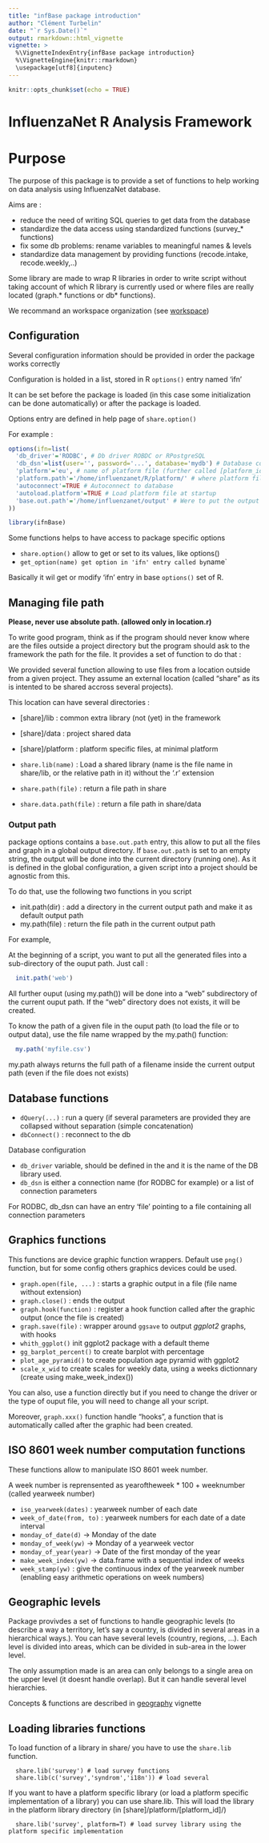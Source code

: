 ```yaml
---
title: "infBase package introduction"
author: "Clément Turbelin"
date: "`r Sys.Date()`"
output: rmarkdown::html_vignette
vignette: >
  %\VignetteIndexEntry{infBase package introduction}
  %\VignetteEngine{knitr::rmarkdown}
  \usepackage[utf8]{inputenc}
---
```


```r
knitr::opts_chunk$set(echo = TRUE)
```

InfluenzaNet R Analysis Framework
==========================================

# Purpose
The purpose of this package is to provide a set of functions to help working on data analysis using InfluenzaNet database.

Aims are :

 - reduce the need of writing SQL queries to get data from the database
 - standardize the data access using standardized functions (survey_* functions)
 - fix some db problems: rename variables to meaningful names & levels
 - standardize data management by providing functions (recode.intake, recode.weekly,..)

Some library are made to wrap R libraries in order to write script without taking account of which R library is currently 
used or where files are really located (graph.* functions or db* functions).

We recommand an workspace organization (see [workspace](workspace.html))

## Configuration

Several configuration information should be provided in order the package works correctly

Configuration is holded in a list, stored in R `options()` entry named 'ifn'

It can be set before the package is loaded (in this case some initialization can be done automatically) or after the package is loaded.

Options entry are defined in help page of `share.option()`

For example :

```r
options(ifn=list(
  'db_driver'='RODBC', # Db driver ROBDC or RPostgreSQL
  'db_dsn'=list(user='', password='...', database='mydb') # Database connexion parameters
  'platform'='eu', # name of platform file (further called [platform_id])
  'platform.path'='/home/influenzanet/R/platform/' # where platform file definition is located
  'autoconnect'=TRUE # Autoconnect to database
  'autoload.platform'=TRUE # Load platform file at startup
  'base.out.path'='/home/influenzanet/output' # Were to put the output files (see init.path() & my.path())
))

library(ifnBase)

```

Some functions helps to have access to package specific options

 * `share.option()` allow to get or set to its values, like options()
 * `get_option(name) get option in 'ifn' entry called by `name`

Basically it wil get or modify 'ifn' entry in base `options()` set of R. 

## Managing file path

**Please, never use absolute path. (allowed only in location.r)**

To write good program, think as if the program should never know where are the files outside a project directory but
the program should ask to the framework the path for the file. It provides a set of function to do that :
 
We provided several function allowing to use files from a location outside from a given project. They assume an external location (called "share" as its is intented to be shared accross several projects).

This location can have several directories :
 
 - [share]/lib : common extra library (not (yet) in the framework
 - [share]/data : project shared data
 - [share]/platform : platform specific files, at minimal platform 

 * `share.lib(name)` : Load a shared library (name is the file name in share/lib, or the relative path in it) without the '.r' extension 
 * `share.path(file)`  : return a file path in share 
 * `share.data.path(file)`  : return a file path in share/data
 
### Output path 

package options contains a `base.out.path` entry, this allow to put all the files and graph in a global output directory. If `base.out.path` is set to an empty string, the output will be done into the current directory (running one). As it is defined in the global configuration, a given script into a project should be agnostic from this.

To do that, use the following two functions in you script

 * init.path(dir) : add a directory in the current output path and make it as default output path
 * my.path(file)  : return the file path in the current output path

For example, 

At the beginning of a script, you want to put all the generated files into a sub-directory of the ouput path.
Just call :

```r
  init.path('web')
```

All further ouput (using my.path()) will be done into a "web" subdirectory of the current ouput path. If the "web" directory does not exists, it will be created.

To know the path of a given file in the ouput path (to load the file or to output data), use the file name wrapped by the
my.path() function:
```r
  my.path('myfile.csv')
```
my.path always returns the full path of a filename inside the current output path (even if the file does not exists)

## Database functions

* `dQuery(...)` : run a query (if several parameters are provided they are collapsed without separation (simple concatenation)
* `dbConnect()` : reconnect to the db

Database configuration

- `db_driver` variable, should be defined in the and it is the name of the DB library used.
- `db_dsn` is either a connection name (for RODBC for example) or a list of connection parameters

For RODBC, db_dsn can have an entry 'file' pointing to a file containing all connection parameters

## Graphics functions

This functions are device graphic function wrappers. Default use `png()` function, but for some config others graphics devices could be used.

* `graph.open(file, ...)` : starts a graphic output in a file (file name without extension)
* `graph.close()` : ends the output
* `graph.hook(function)` : register a hook function called after the graphic output (once the file is created)
* `graph.save(file)` : wrapper around `ggsave` to output *ggplot2* graphs, with hooks
* `whith_ggplot()` init ggplot2 package with a default theme
* `gg_barplot_percent()` to create barplot with percentage
* `plot_age_pyramid()` to create population age pyramid with ggplot2
* `scale_x_wid` to create scales for weekly data, using a weeks dictionnary (create using make_week_index())

You can also, use a function directly but if you need to change the driver or the type of ouput file, you will need to change
all your script.

Moreover, `graph.xxx()` function handle "hooks", a function that is automatically called after the graphic had been created.

## ISO 8601 week number computation functions 
These functions allow to manipulate ISO 8601 week number.

A week number is reprensented as yearoftheweek * 100 + weeknumber (called yearweek number)

* `iso_yearweek(dates)` : yearweek number of each date
* `week_of_date(from, to)` : yearweek numbers for each date of a date interval
* `monday_of_date(d)` -> Monday of the date
* `monday_of_week(yw)` -> Monday of a yearweek vector
* `monday_of_year(year)` -> Date of the first monday of the year
* `make_week_index(yw)` -> data.frame with a sequential index of weeks
* `week_stamp(yw)` : give the continuous index of the yearweek number (enabling easy arithmetic operations on week numbers)

## Geographic levels

Package provivdes a set of functions to handle geographic levels (to describe a way a territory, let's say a country, is divided in several areas in a hierarchical ways.). You can have several levels (country, regions, ...). Each level is divided into areas, which can be divided in sub-area in the lower level.

The only assumption made is an area can only belongs to a single area on the upper level (it doesnt handle overlap). But it can handle several level hierarchies.

Concepts & functions are described in [geography](geography.pdf) vignette

## Loading libraries functions

To load function of a library in share/ you have to use the `share.lib` function.

```
  share.lib('survey') # load survey functions
  share.lib(c('survey','syndrom','i18n')) # load several
```

If you want to have a platform specific library (or load a platform specific implementation of a library) you can
use share.lib. This will load the library in the platform library directory (in [share]/platform/[platform_id]/)

```
  share.lib('survey', platform=T) # load survey library using the platform specific implementation
```